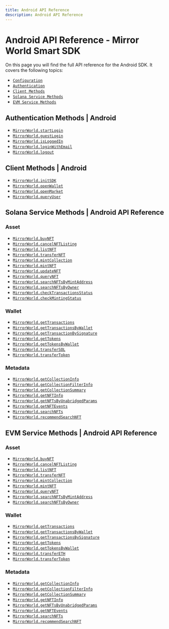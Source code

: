 ```yaml
---
title: Android API Reference
description: Android API Reference
---
```


# Android API Reference - Mirror World Smart SDK

On this page you will find the full API reference for the Android SDK. It covers the following topics:
- [`Configuration`](/api-reference/android/configuration)
- [`Authentication`](/api-reference/android/authentication)
- [`Client Methods`](/api-reference/android/client)
- [`Solana Service Methods`](/api-reference/android/solana)
- [`EVM Service Methods`](/api-reference/android/evm)

## Authentication Methods | Android
- [`MirrorWorld.startLogin`](/api-reference/android/authentication/startLogin)
- [`MirrorWorld.guestLogin`](/api-reference/android/authentication/guestLogin)
- [`MirrorWorld.isLoggedIn`](/api-reference/android/authentication/isLoggedIn)
- [`MirrorWorld.loginWithEmail`](/api-reference/android/authentication/loginWithEmail)
- [`MirrorWorld.logout`](/api-reference/android/authentication/logout)

## Client Methods | Android
- [`MirrorWorld.initSDK`](/api-reference/android/solana/client/initSDK)
- [`MirrorWorld.openWallet`](/api-reference/android/solana/client/openWallet)
- [`MirrorWorld.openMarket`](/api-reference/android/solana/client/openMarket)
- [`MirrorWorld.queryUser`](/api-reference/android/solana/client/queryUser)

## Solana Service Methods | Android API Reference

### Asset
- [`MirrorWorld.buyNFT`](/api-reference/android/solana/asset/buyNFT)
- [`MirrorWorld.cancelNFTListing`](/api-reference/android/solana/asset/cancelNFTListing)
- [`MirrorWorld.listNFT`](/api-reference/android/solana/asset/listNFT)
- [`MirrorWorld.transferNFT`](/api-reference/android/solana/asset/transferNFT)
- [`MirrorWorld.mintCollection`](/api-reference/android/solana/asset/mintCollection)
- [`MirrorWorld.mintNFT`](/api-reference/android/solana/asset/mintNFT)
- [`MirrorWorld.updateNFT`](/api-reference/android/solana/asset/updateNFT)
- [`MirrorWorld.queryNFT`](/api-reference/android/solana/asset/queryNFT)
- [`MirrorWorld.searchNFTsByMintAddress`](/api-reference/android/solana/asset/searchNFTsByMintAddress)
- [`MirrorWorld.searchNFTsByOwner`](/api-reference/android/solana/asset/searchNFTsByOwner)
- [`MirrorWorld.checkTransactionsStatus`](/api-reference/android/solana/confirmation/checkTransactionsStatus)
- [`MirrorWorld.checkMintingStatus`](/api-reference/android/solana/confirmation/checkMintingStatus)

### Wallet
- [`MirrorWorld.getTransactions`](/api-reference/android/solana/wallet/getTransactions)
- [`MirrorWorld.getTransactionsByWallet`](/api-reference/android/solana/wallet/getTransactionsByWallet)
- [`MirrorWorld.getTransactionBySignature`](/api-reference/android/solana/wallet/getTransactionBySignature)
- [`MirrorWorld.getTokens`](/api-reference/android/solana/wallet/getTokens)
- [`MirrorWorld.getTokensByWallet`](/api-reference/android/solana/wallet/getTokensByWallet)
- [`MirrorWorld.transferSOL`](/api-reference/android/solana/wallet/transferSOL)
- [`MirrorWorld.transferToken`](/api-reference/android/solana/wallet/transferToken)

### Metadata
- [`MirrorWorld.getCollectionInfo`](/api-reference/android/solana/metadata/getCollectionInfo)
- [`MirrorWorld.getCollectionFilterInfo`](/api-reference/android/solana/metadata/getCollectionFilterInfo)
- [`MirrorWorld.getCollectionSummary`](/api-reference/android/solana/metadata/getCollectionSummary)
- [`MirrorWorld.getNFTInfo`](/api-reference/android/solana/metadata/getNFTInfo)
- [`MirrorWorld.getNFTsByUnabridgedParams`](/api-reference/android/solana/metadata/getNFTsByUnabridgedParams)
- [`MirrorWorld.getNFTEvents`](/api-reference/android/solana/metadata/getNFTEvents)
- [`MirrorWorld.searchNFTs`](/api-reference/android/solana/metadata/searchNFTs)
- [`MirrorWorld.recommendSearchNFT`](/api-reference/android/solana/metadata/recommendSearchNFT)

## EVM Service Methods | Android API Reference

### Asset
- [`MirrorWorld.buyNFT`](/api-reference/android/evm/asset/buyNFT)
- [`MirrorWorld.cancelNFTListing`](/api-reference/android/evm/asset/cancelNFTListing)
- [`MirrorWorld.listNFT`](/api-reference/android/evm/asset/listNFT)
- [`MirrorWorld.transferNFT`](/api-reference/android/evm/asset/transferNFT)
- [`MirrorWorld.mintCollection`](/api-reference/android/evm/asset/mintCollection)
- [`MirrorWorld.mintNFT`](/api-reference/android/evm/asset/mintNFT)
- [`MirrorWorld.queryNFT`](/api-reference/android/evm/asset/queryNFT)
- [`MirrorWorld.searchNFTsByMintAddress`](/api-reference/android/evm/asset/searchNFTsByMintAddress)
- [`MirrorWorld.searchNFTsByOwner`](/api-reference/android/evm/asset/searchNFTsByOwner)

### Wallet
- [`MirrorWorld.getTransactions`](/api-reference/android/evm/wallet/getTransactions)
- [`MirrorWorld.getTransactionsByWallet`](/api-reference/android/evm/wallet/getTransactionsByWallet)
- [`MirrorWorld.getTransactionsBySignature`](/api-reference/android/evm/wallet/getTransactionsBySignature)
- [`MirrorWorld.getTokens`](/api-reference/android/evm/wallet/getTokens)
- [`MirrorWorld.getTokensByWallet`](/api-reference/android/evm/wallet/getTokensByWallet)
- [`MirrorWorld.transferETH`](/api-reference/android/evm/wallet/transferETH)
- [`MirrorWorld.transferToken`](/api-reference/android/evm/wallet/transferToken)

### Metadata
- [`MirrorWorld.getCollectionInfo`](/api-reference/android/metadata/getCollectionInfo)
- [`MirrorWorld.getCollectionFilterInfo`](/api-reference/android/metadata/getCollectionFilterInfo)
- [`MirrorWorld.getCollectionSummary`](/api-reference/android/metadata/getCollectionSummary)
- [`MirrorWorld.getNFTInfo`](/api-reference/android/metadata/getNFTInfo)
- [`MirrorWorld.getNFTsByUnabridgedParams`](/api-reference/android/metadata/getNFTsByUnabridgedParams)
- [`MirrorWorld.getNFTEvents`](/api-reference/android/metadata/getNFTEvents)
- [`MirrorWorld.searchNFTs`](/api-reference/android/metadata/searchNFTs)
- [`MirrorWorld.recommendSearchNFT`](/api-reference/android/metadata/recommendSearchNFT)